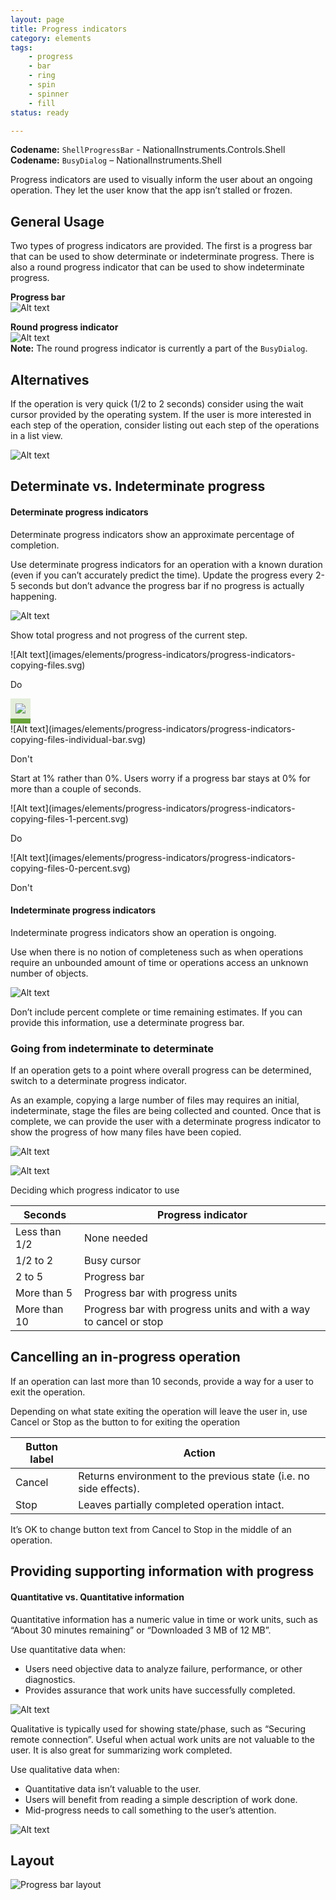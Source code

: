 ```yaml
---
layout: page
title: Progress indicators
category: elements
tags:
    - progress
    - bar
    - ring
    - spin
    - spinner
    - fill
status: ready

---
```

**Codename:** `ShellProgressBar` - NationalInstruments.Controls.Shell  
**Codename:** `BusyDialog` – NationalInstruments.Shell

Progress indicators are used to visually inform the user about an ongoing operation. They let the user know that the app isn’t stalled or frozen.

## General Usage 
Two types of progress indicators are provided. The first is a progress bar that can be used to show determinate or indeterminate progress. There is also a round progress indicator that can be used to show indeterminate progress.

**Progress bar**  
![Alt text](images/elements/progress-indicators/progress-indicators-bar.svg)

**Round progress indicator**  
![Alt text](images/elements/progress-indicators/progress-indicators-capture-data.svg)  
**Note:** The round progress indicator is currently a part of the `BusyDialog`.

## Alternatives
If the operation is very quick (1/2 to 2 seconds) consider using the wait cursor provided by the operating system. If the user is more interested in each step of the operation, consider listing out each step of the operations in a list view.

![Alt text](images/elements/progress-indicators/progress-indicators-text-box-alternative.svg)

## Determinate vs. Indeterminate progress
#### Determinate progress indicators  
Determinate progress indicators show an approximate percentage of completion.

Use determinate progress indicators for an operation with a known duration (even if you can’t accurately predict the time). Update the progress every 2-5 seconds but don’t advance the progress bar if no progress is actually happening.

![Alt text](images/elements/progress-indicators/progress-indicators-copying-files.svg)

Show total progress and not progress of the current step.

<div class="do" markdown="1">
![Alt text](images/elements/progress-indicators/progress-indicators-copying-files.svg)  

Do
</div>

<img style='padding-bottom: 4px; border-bottom: 8px solid #6aa239; color: #770d0d; background-color: rgba(106, 162, 57, 0.18); padding: 8px;' src='images/elements/progress-indicators/progress-indicators-copying-files-individual-bar.svg'/>
<div class="dont" markdown="1">
![Alt text](images/elements/progress-indicators/progress-indicators-copying-files-individual-bar.svg)  

Don't
</div>

Start at 1% rather than 0%. Users worry if a progress bar stays at 0% for more than a couple of seconds.

<div class="do" markdown="1">
![Alt text](images/elements/progress-indicators/progress-indicators-copying-files-1-percent.svg)  

Do
</div>

<div class="dont" markdown="1">
![Alt text](images/elements/progress-indicators/progress-indicators-copying-files-0-percent.svg)  

Don't
</div>  

#### Indeterminate progress indicators    
Indeterminate progress indicators show an operation is ongoing.

Use when there is no notion of completeness such as when operations require an unbounded amount of time or operations access an unknown number of objects.

![Alt text](images/elements/progress-indicators/progress-indicators-gathering-files.svg)

Don’t include percent complete or time remaining estimates. If you can provide this information, use a determinate progress bar.

### Going from indeterminate to determinate

If an operation gets to a point where overall progress can be determined, switch to a determinate progress indicator.

As an example, copying a large number of files may requires an initial, indeterminate, stage the files are being collected and counted. Once that is complete, we can provide the user with a determinate progress indicator to show the progress of how many files have been copied.


![Alt text](images/elements/progress-indicators/progress-indicators-gathering-files.svg)

![Alt text](images/elements/progress-indicators/progress-indicators-copying-files.svg) 

Deciding which progress indicator to use

| Seconds          | Progress indicator              |
| ---------------- | ------------------------------- |
| Less than 1/2    | None needed                     |
| 1/2 to 2         | Busy cursor                     |
| 2 to 5           | Progress bar                    |
| More than 5      | Progress bar with progress units|
| More than 10     | Progress bar with progress units and with a way to cancel or stop|


## Cancelling an in-progress operation

If an operation can last more than 10 seconds, provide a way for a user to exit the operation.

Depending on what state exiting the operation will leave the user in, use Cancel or Stop as the button to for exiting the operation

| Button label     | Action              |
| ---------------- |---------------------|
| Cancel           | Returns environment to the previous state (i.e. no side effects).        |
| Stop             | Leaves partially completed operation intact.         |

It’s OK to change button text from Cancel to Stop in the middle of an operation.

## Providing supporting information with progress

#### Quantitative vs. Quantitative information  

Quantitative information has a numeric value in time or work units, such as “About 30 minutes remaining” or “Downloaded 3 MB of 12 MB”.

Use quantitative data when:  
* Users need objective data to analyze failure, performance, or other diagnostics.
* Provides assurance that work units have successfully completed.

![Alt text](images/elements/progress-indicators/progress-indicators-update-references.svg)

Qualitative is typically used for showing state/phase, such as “Securing remote connection”. Useful when actual work units are not valuable to the user. It is also great for summarizing work completed.

Use qualitative data when:  
* Quantitative data isn’t valuable to the user.
* Users will benefit from reading a simple description of work done.
* Mid-progress needs to call something to the user’s attention.

![Alt text](images/elements/progress-indicators/progress-indicators-update-hardware.svg)

## Layout

![Progress bar layout](images/elements/progress-indicators/progress-indicators-bar-layout.svg)